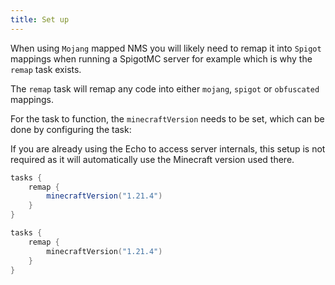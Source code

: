 ```yaml
---
title: Set up
---
```


When using `Mojang` mapped NMS you will likely need to remap it into `Spigot` mappings when running a SpigotMC server for example which is why the `remap` task exists.

The `remap` task will remap any code into either `mojang`, `spigot` or `obfuscated` mappings.

For the task to function, the `minecraftVersion` needs to be set, which can be done by configuring the task:

<Callout type="info">
  If you are already using the Echo to access server internals, this setup is not required as it will automatically use the Minecraft version used there.
</Callout>

```groovy tab="Groovy DSL"
tasks {
    remap {
        minecraftVersion("1.21.4")
    }
}
```
```kotlin tab="Kotlin DSL"
tasks {
    remap {
        minecraftVersion("1.21.4")
    }
}
```
